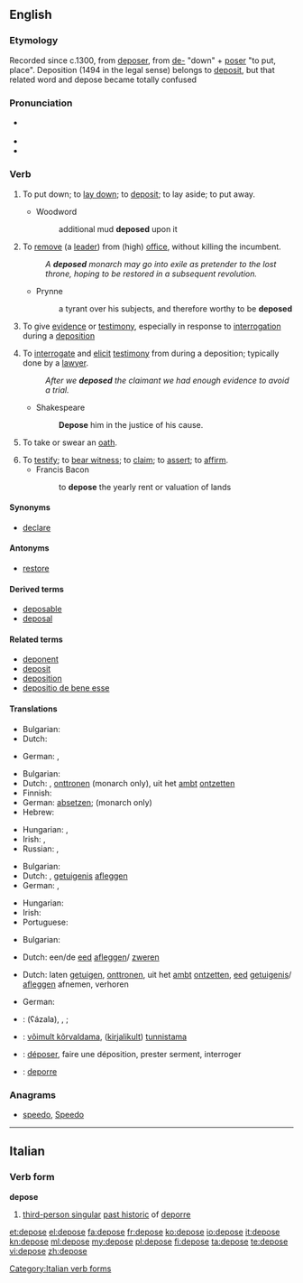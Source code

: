 ==English==

===Etymology===
Recorded since c.1300, from {{etyl|fro|en}} [[deposer]], from [[de-]] "down" + [[poser]] "to put, place". Deposition (1494 in the legal sense) belongs to [[deposit]], but that related word and depose became totally confused

===Pronunciation===
* {{a|UK}} {{IPA|/dɪˈpəʊz/}}
* {{audio|en-us-depose.ogg|Audio (US)}}
* {{rhymes|əʊz}}

===Verb===
{{en-verb|depos|ing}}

# {{context|literally|transitive|lang=en}} To put down; to [[lay down]]; to [[deposit]]; to lay aside; to put away.
#* Woodword
#*: additional mud '''deposed''' upon it <!--presumably this is a use of the passive-->
# {{context|transitive|lang=en}} To [[remove]] (a [[lead]]er) from (high) [[office]], without killing the incumbent.
#: ''A '''deposed''' monarch may go into exile as pretender to the lost throne, hoping to be restored in a subsequent revolution.''
#* Prynne
#*: a tyrant over his subjects, and therefore worthy to be '''deposed'''
# {{context|legal|intransitive|lang=en}} To give [[evidence]] or [[testimony]], especially in response to [[interrogation]] during a [[deposition]]
# {{context|legal|transitive|lang=en}} To [[interrogate]] and [[elicit]] [[testimony]] from during a deposition; typically done by a [[lawyer]].
#: ''After we '''deposed''' the claimant we had enough evidence to avoid a trial.''
#* Shakespeare
#*: '''Depose''' him in the justice of his cause.
# {{context|intransitive|lang=en}} To take or swear an [[oath]].
# To [[testify]]; to [[bear witness]]; to [[claim]]; to [[assert]]; to [[affirm]].
#* Francis Bacon
#*: to '''depose''' the yearly rent or valuation of lands

====Synonyms====
* [[declare]]

====Antonyms====
* [[restore]]

====Derived terms====
* [[deposable]]
* [[deposal]]

====Related terms====
* [[deponent]]
* [[deposit]]
* [[deposition]]
* [[depositio de bene esse]]

====Translations====
{{trans-top|to put - or lay something down}}
* Bulgarian: {{t|bg|депонирам}}
* Dutch: {{t+|nl|neerleggen}}
{{trans-mid}}
* German: {{t|de|niederlegen}}, {{t+|de|deponieren}}
{{trans-bottom}}

{{trans-top|to remove (a leader) from office}}
* Bulgarian: {{t+|bg|детронирам}}
* Dutch: {{t|nl|afzetten}}, [[onttronen]] (monarch only), uit het [[ambt]] [[ontzetten]]
* Finnish: {{t|fi|suistaa vallasta}}
* German: [[absetzen]]; {{t+|de|entthronen}} (monarch only)
* Hebrew: {{t+|he|הדיח|m|tr=hediyakh}}
{{trans-mid}}
* Hungarian: {{t+|hu|eltávolít}}, {{t+|hu|letesz}}
* Irish: {{t|ga|(Ceannaire) do briseadh amach}}, {{t|ga|aithríoghadh}} {{qualifier|monarch only}}
* Russian: {{t+|ru|низлага́ть|impf|sc=Cyrl|tr=nizlagát'}}, {{t+|ru|низложи́ть|pf|sc=Cyrl|tr=nizložít'}}
{{trans-bottom}}

{{trans-top|to give evidence or testimony}}
* Bulgarian: {{t|bg|давам показания}}
* Dutch: {{t|nl|getuigen}}, [[getuigenis]] [[afleggen]]
* German: {{t+|de|unter}} {{t+|de|Eid|m}} {{t+|de|aussagen}}, {{t|de|bezeugen}}
{{trans-mid}}
* Hungarian: {{t+|hu|tanúsít}}
* Irish: {{t|ga|fianaise a thabhairt}}
* Portuguese: {{t+|pt|depor}}
{{trans-bottom}}

{{trans-top|to take an oath}}
* Bulgarian: {{t|bg|давам клетва}}
{{trans-mid}}
* Dutch: een/de [[eed]] [[afleggen]]/ [[zweren]]
{{trans-bottom}}

{{trans-top|to interrogate and elicit testimony}}
* Dutch: laten [[getuigen]], [[onttronen]], uit het [[ambt]] [[ontzetten]], [[eed]] [[getuigenis]]/ [[afleggen]] afnemen, verhoren
{{trans-mid}}
* German: {{t+|de|verhören}}
{{trans-bottom}}

{{checktrans-top}}
* {{ttbc|ar}}: {{l|ar|عزل}} (ʕázala), {{t|ar|خلع|tr=xálaʕa}}, {{t+|ar|قال|alt=أقال|tr=’aqāla}}; {{t|ar|[[شهد]] [[امام]] [[محكمة]]|tr=šáhida ’amāma maħkáma}}
* {{ttbc|et}}: [[võimult kõrvaldama]], ([[kirjalikult]]) [[tunnistama]]
* {{ttbc|fr}}: [[déposer]], faire une déposition, prester serment, interroger
* {{ttbc|it}}: [[deporre]]
{{trans-bottom}}

===Anagrams===
* [[speedo#English|speedo]], [[Speedo#English|Speedo]]

----

==Italian==

===Verb form===
'''depose'''

# [[third-person singular]] [[past historic]] of [[deporre]]

[[Category:Italian verb forms]]

[[et:depose]]
[[el:depose]]
[[fa:depose]]
[[fr:depose]]
[[ko:depose]]
[[io:depose]]
[[it:depose]]
[[kn:depose]]
[[ml:depose]]
[[my:depose]]
[[pl:depose]]
[[fi:depose]]
[[ta:depose]]
[[te:depose]]
[[vi:depose]]
[[zh:depose]]